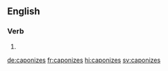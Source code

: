 ==English==

===Verb===
{{head|en|verb form}}

# {{en-third-person singular of|caponize}}

[[de:caponizes]]
[[fr:caponizes]]
[[hi:caponizes]]
[[sv:caponizes]]